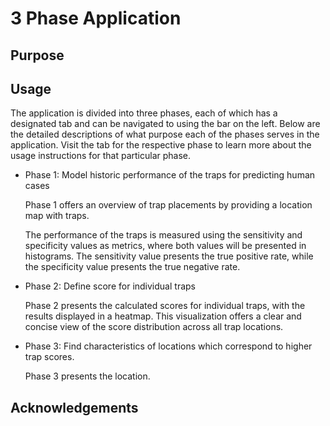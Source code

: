 # 3 Phase Application

## Purpose

## Usage

The application is divided into three phases, each of which has a designated tab and can be navigated to using the bar on the left. Below are the detailed descriptions of what purpose each of the phases serves in the application. Visit the tab for the respective phase to learn more about the usage instructions for that particular phase.

-   Phase 1: Model historic performance of the traps for predicting human cases <br>


    Phase 1 offers an overview of trap placements by providing a location map with traps.
    

    The performance of the traps is measured using the sensitivity and specificity values as metrics, where both values will be presented in histograms. The sensitivity value presents the true positive rate, while the specificity value presents the true negative rate. 


-   Phase 2: Define score for individual traps <br>

    Phase 2 presents the calculated scores for individual traps, with the results displayed in a heatmap. This visualization offers a clear and concise view of the score distribution across all trap locations.

-   Phase 3: Find characteristics of locations which correspond to higher trap scores.
    
    Phase 3 presents the location. 

## Acknowledgements
